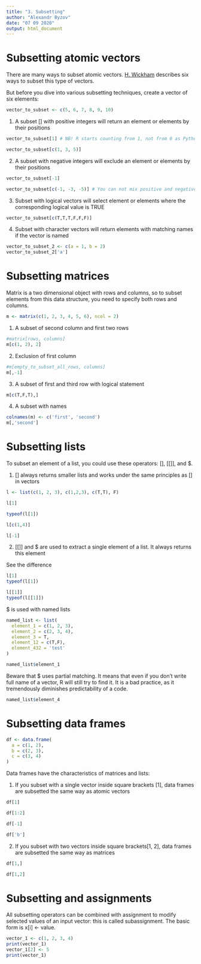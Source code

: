```yaml
---
title: "3. Subsetting"
author: "Alexandr Byzov"
date: "07 09 2020"
output: html_document
---
```


# Subsetting atomic vectors  

There are many ways to subset atomic vectors. [H. Wickham](https://adv-r.hadley.nz/subsetting.html) describes six ways to subset this type of vectors.

But before you dive into various subsetting techniques, create a vector of six elements:
```r
vector_to_subset <- c(5, 6, 7, 8, 9, 10)
```
1. A subset [] with positive integers will return an element or elements by their positions
```r
vector_to_subset[1] # NB! R starts counting from 1, not from 0 as Python does
```
```r
vector_to_subset[c(1, 3, 5)]
```

2. A subset with negative integers will exclude an element or elements by their positions
```r
vector_to_subset[-1]
```
```r
vector_to_subset[c(-1, -3, -5)] # You can not mix positive and negative integers in the subset

```

3. Subset with logical vectors will select element or elements where the corresponding logical value is TRUE

```r
vector_to_subset[c(T,T,T,F,F,F)]

```
4. Subset with character vectors will return elements with matching names if the vector is named
```r
vector_to_subset_2 <- c(a = 1, b = 2)
vector_to_subset_2['a']
```

# Subsetting matrices

Matrix is a two dimensional object with rows and columns, so to subset elements from this data structure, you need to specify both rows and columns.
```r
m <- matrix(c(1, 2, 3, 4, 5, 6), ncol = 2)
```

1. A subset of second column and first two rows
```r
#matrix[rows, columns]
m[c(1, 2), 2]
```
2. Exclusion of first column
```r
#m[empty_to_subset_all_rows, columns]
m[,-1]
```
3. A subset of first and third row with logical statement
```r
m[c(T,F,T),]
```
4. A subset with names
```r
colnames(m) <- c('first', 'second')
m[,'second']
```

# Subsetting lists

To subset an element of a list, you could use these operators: [], [[]], and $. 

1. [] always returns smaller lists and works under the same principles as [] in vectors 
```r
l <- list(c(1, 2, 3), c(1,2,3), c(T,T), F)
```
```r
l[1]
```
```r
typeof(l[1])
```
```r
l[c(1,4)]
```

```r
l[-1]
```

2. [[]] and $ are used to extract a single element of a list. It always returns this element

See the difference
```r
l[1]
typeof(l[1])
```
```r
l[[1]]
typeof(l[[1]])
```
$ is used with named lists
```r
named_list <- list(
  element_1 = c(1, 2, 3),
  element_2 = c(2, 3, 4),
  element_3 = T,
  element_12 = c(T,F),
  element_432 = 'test'
)
```
```r
named_list$element_1
```

Beware that $ uses partial matching. It means that even if you don't write full name of a vector, R will still try to find it. It is a bad practice, as it tremendously diminishes predictability of a code.
```r
named_list$element_4
```

# Subsetting data frames

```r
df <- data.frame(
  a = c(1, 2),
  b = c(2, 3), 
  c = c(3, 4)
)
```

Data frames have the characteristics of matrices and lists:

1. If you subset with a single vector inside square brackets [1], data frames are subsetted the same way as atomic vectors
```r
df[1]
```
```r
df[1:2]
```
```r
df[-1]
```
```r
df['b']
```

2. If you subset with two vectors inside square brackets[1, 2], data frames are subsetted the same way as matrices
```r
df[1,]
```

```r
df[1,2]
```

# Subsetting and assignments

All subsetting operators can be combined with assignment to modify selected values of an input vector: this is called subassignment. The basic form is x[i] <- value.
```r
vector_1 <- c(1, 2, 3, 4)
print(vector_1)
vector_1[2] <- 5
print(vector_1)
```

